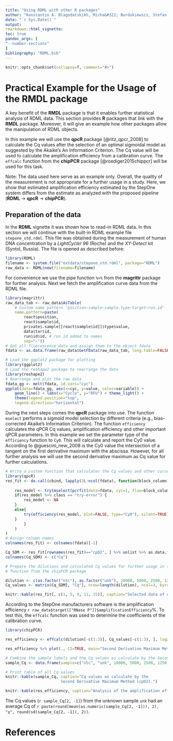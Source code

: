 ```yaml
---
title: "Using RDML with other R packages"
author: "Konstantin A. Blagodatskikh, Micha&#322; Burdukiewicz, Stefan R&ouml;diger"
date: "`r Sys.Date()`"
output: 
rmarkdown::html_vignette:
toc: true
pandoc_args: [
"--number-sections"
]
bibliography: "RDML.bib"
---
```

```r
knitr::opts_chunk$set(collapse=T, comment="#>")
```

# Practical Example for the Usage of the **RMDL** package

A key benefit of the **RMDL** package is that it enables further statistical 
analysis of RDML data. This section provides **R** packages 
that link with the **RMDL** package. Moreover, it will give an example how 
other packages allow the manipulation of RDML objects.

In this example we will use the **qpcR** package [@ritz_qpcr_2008] to calculate 
the Cq values after the selection of an optimal sigmoidal model as suggested by 
the Akaike's An Information Criterion. The Cq value will be used to calculate 
the amplification efficiency from a calibration curve. The `effcalc` function 
from the **chipPCR** package [@roediger2015chippcr] will be used for this task.

Note: The data used here serve as an example only. Overall, the quality of the 
measurement is not appropriate for a further usage in a study. Here, we show 
that estimated amplification efficiency estimated by the StepOne system differs 
from the estimate as analyzed with the proposed pipeline (**RDML** $\rightarrow$ 
**qpcR** $\rightarrow$ **chipPCR**).

## Preparation of the data

In the **RDML** vignette it was shown how to read-in RDML data. In this section we will 
continue with the built-in RDML example file `stepone_std.rdml`. This file was 
obtained during the measurement of human DNA concentration by a *LightCycler 
96* (Roche) and the *XY-Detect* kit (Syntol, Russia). The file is opened as 
described before:

```r
library(RDML)
filename <- system.file("extdata/stepone_std.rdml", package="RDML")
raw_data <- RDML$new(filename=filename)
```

For convenience we use the pipe function `%>%` from the **magrittr** package for 
further analysis. Next we fetch the amplification curve data from the RDML file.

```r
library(magrittr)
raw_data_tab <- raw_data$AsTable(
    # Custom name pattern 'position~sample~sample.type~target~run.id'
    name.pattern=paste(
        react$position,
        react$sample$id,
        private$.sample[[react$sample$id]]$type$value,
        data$tar$id,
        run$id$id, # run id added to names
        sep="~"))
# Get all fluorescence data and assign them to the object fdata
fdata <- as.data.frame(raw_data$GetFData(raw_data_tab, long.table=FALSE))
```

```r
# Load the ggplot2 package for plotting
library(ggplot2)
# Load the reshape2 package to rearrange the data
library(reshape2)
# Rearrange and plot the raw data
fdata_gg <- melt(fdata, id.vars="cyc")
ggplot(data=fdata_gg, aes(x=cyc, y=value, color=variable)) + 
    geom_line() + labs(x="Cycle", y="RFU") + theme_light() +
    theme(legend.position="top",
    legend.direction="horizontal")

```

During the next steps comes the **qpcR** package into use. The function 
`mselect` performs a sigmoid model selection by different criteria (e.g., 
bias-corrected Akaike's Information Criterion). The function `efficiency` 
calculates the qPCR Cq values, amplification efficiency and other important qPCR 
parameters. In this example we set the parameter type of the `efficiency` 
function to `Cy0`. This will calculate and report the Cy0 value. According to 
@guescini_new_2008 is the Cy0 value the intersection of a tangent on the first 
derivative maximum with the abscissa. However, for all further analysis we will 
use the second derivative maximum as Cq value for further calculations.

```r
# Write a custom function that calculates the Cq values and other curve parameters
library(qpcR)
res_fit <- do.call(cbind, lapply(2L:ncol(fdata), function(block_column) {
    
    res_model <- try(mselect(pcrfit(data=fdata, cyc=1, fluo=block_column), do.all=TRUE), silent=TRUE)
    if(res_model %>% class == "try-error") {
        res_model <- NA
    }
    else{
        try(efficiency(res_model, plot=FALSE, type="Cy0"), silent=TRUE)
    }
        }
    )
)
# Assign column names
colnames(res_fit) <- colnames(fdata)[-1]

Cq_SDM <- res_fit[rownames(res_fit)=="cpD2", ] %>% unlist %>% as.data.frame
colnames(Cq_SDM) <- c("Cq")

# Prepare the dilutions and calculated Cq values for further usage in the effcalc
# function from the chipPCR package

dilution <- c(as.factor("ntc"), as.factor("unk"), 10000, 5000, 2500, 1250, 625)
Cq_values <- matrix(Cq_SDM[, "Cq"], nrow=length(dilution), ncol=3, byrow=TRUE)
```

```r
knitr::kable(res_fit[, c(1, 5, 9, 11, 15)], caption="Selected data of calculated values from the fitted models. The samples A01~NTC_RNase P~ntc~RNase P~Run001, A05~pop1_RNase P~unkn~RNase P~Run001, B01~pop2_RNase P~unkn~RNase P~Run001,  B03~STD_RNase P_10000.0~std~RNase P~Run001 and B07~STD_RNase P_5000.0~std~RNase P~Run001 were arbitrarily selected for presentation.")
```

According to the StepOne manufacturers software is the amplification efficiency 
`r raw_data$target[["RNase P"]]$amplificationEfficiency`%. To test this, the 
`effcalc` function was used to determine the coefficients of the calibration 
curve.

```r
library(chipPCR)

res_efficiency <- effcalc(dilution[-c(1:3)], Cq_values[-c(1:3), ], logx=FALSE)

res_efficiency %>% plot(., CI=TRUE, main="Second Derivative Maximum Method")
```
```r
# Combine the sample labels and the Cq values as calculate by the Second Derivative Maximum Method (cpD2).
sample_Cq <- data.frame(sample=c("ntc", "unk", 10000, 5000, 2500, 1250, 625), Cq_values)

# Print table of all Cq values
knitr::kable(sample_Cq, caption="Cq values as calculate by the 
                        Second Derivative Maximum Method (cpD2).")
```

```r
knitr::kable(res_efficiency, caption="Analysis of the amplification efficiency.")
```

The Cq values (`r sample_Cq[2, -1]`) from the unknown sample `unk` had an average Cq of `r paste(round(mean(as.numeric(sample_Cq[2, -1])), 2), "±", round(sd(sample_Cq[2, -1]), 2))`.

# References
